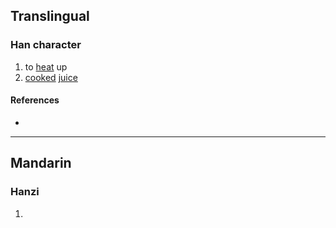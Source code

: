{{character info/new}}
==Translingual==

===Han character===
{{Han char|rn=86|rad=火|as=04|sn=8|four=98832|canj=FCI|ids=⿰火公}}

# to [[heat]] up
# [[cook]]ed [[juice]]

====References====
* {{Han ref|kx=0666.280|dkj=18892|dj=1076.050|hdz=32192.110|uh=7082|ud=28802|bh=CD58|bd=52568}}

----

==Mandarin==

===Hanzi===
{{cmn-hanzi|pin=[[zhōng]] ([[zhong1]])|wg=chung<sup>1</sup>}}

# {{defn|lang=cmn|sort=火04}}